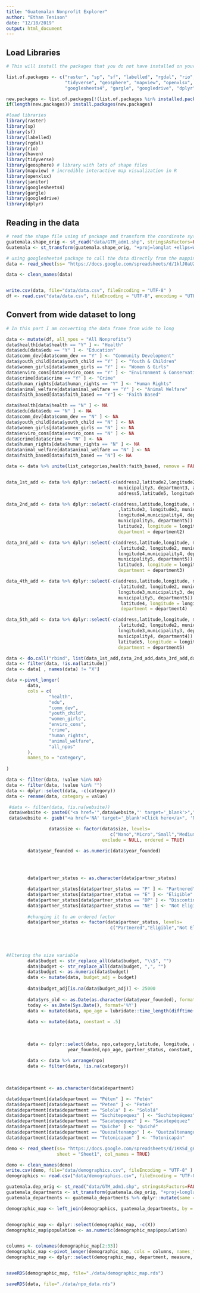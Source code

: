 ```yaml
---
title: "Guatemalan Nonprofit Explorer"
author: "Ethan Tenison"
date: "12/18/2019"
output: html_document
---
```


## Load Libraries 


```r
# This will install the packages that you do not have installed on your computer. If you add new ones, you #need to add them to the list.of.packages list. 

list.of.packages <- c("raster", "sp", "sf", "labelled", "rgdal", "rio", "haven", 
                      "tidyverse", "geosphere", "mapview", "openxlsx", "janitor", 
                      "googlesheets4", "gargle", "googledrive", "dplyr")

new.packages <- list.of.packages[!(list.of.packages %in% installed.packages()[,"Package"])]
if(length(new.packages)) install.packages(new.packages)

#load libraries 
library(raster)
library(sp)
library(sf)
library(labelled)
library(rgdal)
library(rio)
library(haven)
library(tidyverse)
library(geosphere) # library with lots of shape files
library(mapview) # incredible interactive map visualization in R
library(openxlsx)
library(janitor)
library(googlesheets4)
library(gargle)
library(googledrive)
library(dplyr)

```

## Reading in the data 


```r
# read the shape file using sf package and transform the coordinate system 
guatemala.shape_orig <- st_read("data/GTM_adm1.shp", stringsAsFactors=FALSE)
Guatemala <- st_transform(guatemala.shape_orig, "+proj=longlat +ellps=WGS84 +datum=WGS84")

# using googlesheets4 package to call the data directly from the mapping dataset 
data <- read_sheet(ss= "https://docs.google.com/spreadsheets/d/1klJ0aUZF1HX8qwR8EjsOhWUB9EJH6PYYdzPl2fQUvuM/edit?usp=sharing", sheet = "MD", col_names = TRUE, guess_max = 30) # Here I had to set guess_max = 5 because it was reading in the longitude column as a list

data <- clean_names(data)


write.csv(data, file="data/data.csv", fileEncoding = "UTF-8" )
df <- read.csv("data/data.csv", fileEncoding = "UTF-8", encoding = "UTF-8", stringsAsFactors = FALSE)

```

## Convert from wide dataset to long  

```r
# In this part I am converting the data frame from wide to long 

data <- mutate(df, all_npos = "All Nonprofits")
data$health[data$health == "Y" ] <- "Health"
data$edu[data$edu == "Y" ] <- "Education"
data$comm_dev[data$comm_dev == "Y" ] <- "Community Development"
data$youth_child[data$youth_child == "Y" ] <- "Youth & Children"
data$women_girls[data$women_girls == "Y" ] <- "Women & Girls"
data$enviro_cons[data$enviro_cons == "Y" ] <- "Environment & Conservation"
data$crime[data$crime == "Y" ] <- "Crime"
data$human_rights[data$human_rights == "Y" ] <- "Human Rights"
data$animal_welfare[data$animal_welfare == "Y" ] <- "Animal Welfare"
data$faith_based[data$faith_based == "Y"] <- "Faith Based"

data$health[data$health == "N" ] <- NA
data$edu[data$edu == "N" ] <- NA
data$comm_dev[data$comm_dev == "N" ] <- NA
data$youth_child[data$youth_child == "N" ] <- NA
data$women_girls[data$women_girls == "N" ] <- NA
data$enviro_cons[data$enviro_cons == "N" ] <- NA
data$crime[data$crime == "N" ] <- NA
data$human_rights[data$human_rights == "N" ] <- NA
data$animal_welfare[data$animal_welfare == "N" ] <- NA
data$faith_based[data$faith_based == "N"] <- NA

data <- data %>% unite(list_categories,health:faith_based, remove = FALSE, sep =", ",na.rm = TRUE)


data_1st_add <- data %>% dplyr::select(-c(address2,latitude2,longitude2,municipality2, department2, address3,latitude3, longitude3,
                                          municipality3, department3, address4,latitude4,longitude4,municipality4, department4,
                                          address5,latitude5, longitude5,municipality5, department5))

data_2nd_add <- data %>% dplyr::select(-c(address,latitude,longitude, municipality, department, address3                                
                                          ,latitude3, longitude3, municipality3, department3, address4,latitude4,                            
                                          longitude4,municipality4, department4, address5,latitude5, longitude5,                             
                                          municipality5, department5))  %>% rename(address = address2, latitude =                            
                                          latitude2, longitude = longitude2, municipality = municipality2,
                                          department = department2) 

data_3rd_add <- data %>% dplyr::select(-c(address,latitude,longitude, municipality, department, address2                                 
                                          ,latitude2, longitude2, municipality2, department2, address4,latitude4,                          
                                          longitude4,municipality4, department4, address5,latitude5, longitude5,                             
                                          municipality5, department5))  %>% rename(address = address3, latitude =                            
                                          latitude3, longitude = longitude3, municipality = municipality3,                              
                                          department = department3) 

data_4th_add <- data %>% dplyr::select(-c(address,latitude,longitude, municipality, department, address2                                
                                          ,latitude2, longitude2, municipality2, department2, address3,latitude3,                       
                                          longitude3,municipality3, department3, address5,latitude5, longitude5,                
                                          municipality5, department5))  %>% rename(address = address4, latitude =               
                                           latitude4, longitude = longitude4, municipality = municipality4,                             
                                           department = department4) 

data_5th_add <- data %>% dplyr::select(-c(address,latitude,longitude, municipality, department, address2                        
                                          ,latitude2, longitude2, municipality2, department2, address3,latitude3,                       
                                          longitude3,municipality3, department3, address4,latitude4, longitude4,                        
                                          municipality4, department4))  %>% rename(address = address5, latitude =                       
                                          latitude5, longitude = longitude5, municipality = municipality5,                                  
                                          department = department5) 

data <- do.call("rbind", list(data_1st_add,data_2nd_add,data_3rd_add,data_4th_add, data_5th_add))
data <- filter(data, !is.na(latitude))
data <- data[ , names(data) != "X"]

data <-pivot_longer(
        data,
        cols = c(
                "health",
                "edu",
                "comm_dev",
                "youth_child",
                "women_girls",
                "enviro_cons",
                "crime",
                "human_rights",
                "animal_welfare",
                "all_npos"
        ),
        names_to = "category",
        
)

data <- filter(data, !value %in% NA)
data <- filter(data, !value %in% "")
data <- dplyr::select(data, -c(category))
data <- rename(data, category = value)


```

```r

 #data <- filter(data, !is.na(website))
 data$website <- paste0("<a href='",data$website,"' target='_blank'>","Click here","</a>")
 data$website <- gsub("<a href='NA' target='_blank'>Click here</a>", 'NA', data$website)
```

```r



                data$size <- factor(data$size, levels=
                                       c("Nano","Micro","Small","Medium","Large"),
                                    exclude = NULL, ordered = TRUE)

```

```r

        data$year_founded <- as.numeric(data$year_founded)
        
        
        
```


```r

        data$partner_status <- as.character(data$partner_status)

        data$partner_status[data$partner_status == "P" ] <- "Partnered"
        data$partner_status[data$partner_status == "E" ] <- "Eligible"
        data$partner_status[data$partner_status == "DP" ] <- "Discontinued Partnership"
        data$partner_status[data$partner_status == "NE" ] <- "Not Eligible"
        
        #changing it to an ordered factor 
        data$partner_status <- factor(data$partner_status, levels=
                                       c("Partnered","Eligible","Not Eligible", "Discontinued Partnership"))
    
                
                

```
        
        
```r

#Altering the size variable 
        data$budget <- str_replace_all(data$budget, "\\$", "")
        data$budget <- str_replace_all(data$budget, ",", "")
        data$budget <- as.numeric(data$budget)
        data <- mutate(data, budget_adj = budget)
        
        data$budget_adj[is.na(data$budget_adj)] <- 25000 
        
        data$yrs_old <- as.Date(as.character(data$year_founded), format = "%Y")
        today <- as.Date(Sys.Date(), format='%Y')
        data <- mutate(data, npo_age = lubridate::time_length(difftime(today, data$yrs_old), "years"))
        
        data <- mutate(data, constant = .5)
        
                
                
        data <- dplyr::select(data, npo,category,latitude, longitude, address, municipality, department, budget, budget_adj, size,
                       year_founded,npo_age, partner_status, constant, everything())
        
        data <- data %>% arrange(npo)
        data <- filter(data, !is.na(category))
        
        

```

```r

data$department <- as.character(data$department)

data$department[data$department == "Péten" ] <- "Petén"
data$department[data$department == "Peten" ] <- "Petén"
data$department[data$department == "Solola" ] <- "Sololá"
data$department[data$department == "Suchitepequez" ] <- "Suchitepéquez"
data$department[data$department == "Sacatepequez" ] <- "Sacatepéquez"
data$department[data$department == "Quiche" ] <- "Quiché"
data$department[data$department == "Quezaltenango" ] <- "Quetzaltenango"
data$department[data$department == "Totonicapan" ] <- "Totonicapán"


```


```r


demo <- read_sheet(ss= "https://docs.google.com/spreadsheets/d/1KKSd_gHdtlYTdN0jnOtI86eCnRHQwoiBa6cMH9LnTA4/edit#gid=0", 
                   sheet = "Sheet1", col_names = TRUE)

demo <- clean_names(demo)
write.csv(demo, file="data/demographics.csv", fileEncoding = "UTF-8" ) #Accents weren't working until I forced UTF encoding
demographics <- read.csv("data/demographics.csv", fileEncoding = "UTF-8", encoding = "UTF-8", stringsAsFactors = FALSE)

guatemala.dep_orig <- st_read("data/GTM_adm1.shp", stringsAsFactors=FALSE)
guatemala_departments <- st_transform(guatemala.dep_orig, "+proj=longlat +ellps=WGS84 +datum=WGS84")
guatemala_departments <- guatemala_departments %>% dplyr::mutate(same = 1) %>% dplyr::select(same, everything())

demographic_map <- left_join(demographics, guatemala_departments, by = c("department" = "NAME_1"))


demographic_map <- dplyr::select(demographic_map, -c(X))
demographic_map$population <- as.numeric(demographic_map$population)


columns <- colnames(demographic_map[2:33])
demographic_map <-pivot_longer(demographic_map, cols = columns, names_to = "measure")
demographic_map <- dplyr::select(demographic_map, department, measure, value, geometry)


saveRDS(demographic_map, file="./data/demographic_map.rds")

```


```r

saveRDS(data, file="./data/npo_data.rds")

```